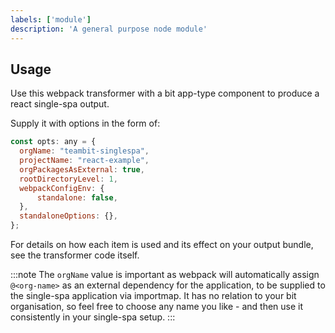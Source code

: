 ```yaml
---
labels: ['module']
description: 'A general purpose node module'
---
```


## Usage

Use this webpack transformer with a bit app-type component to produce a react single-spa output. 

Supply it with options in the form of:

``` js
const opts: any = {
  orgName: "teambit-singlespa",
  projectName: "react-example",
  orgPackagesAsExternal: true,
  rootDirectoryLevel: 1,
  webpackConfigEnv: {
      standalone: false,
  },
  standaloneOptions: {},
};
```

For details on how each item is used and its effect on your output bundle, see the transformer code itself.

:::note 
The `orgName` value is important as webpack will automatically assign `@<org-name>` as an external dependency for the application, to be supplied to the single-spa 
application via importmap. It has no relation to your bit organisation, so feel free to choose any name you like - and then use it consistently in your single-spa setup.
:::
